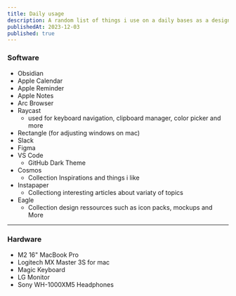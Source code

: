 ```yaml
---
title: Daily usage
description: A random list of things i use on a daily bases as a design student and software developer
publishedAt: 2023-12-03
published: true
---
```


### Software
- Obsidian 
- Apple Calendar
- Apple Reminder 
- Apple Notes
- Arc Browser 
- Raycast
    - used for keyboard navigation, clipboard manager, color picker and more
- Rectangle (for adjusting windows on mac)
- Slack
- Figma 
- VS Code   
    - GitHub Dark Theme
- Cosmos 
    - Collection Inspirations and things i like
- Instapaper 
    - Collectiong interesting articles about variaty of topics 
- Eagle 
    - Collection design ressources such as icon packs, mockups and More  

--- 

### Hardware
- M2 16" MacBook Pro 
- Logitech MX Master 3S for mac
- Magic Keyboard 
- LG Monitor
- Sony WH-1000XM5 Headphones

